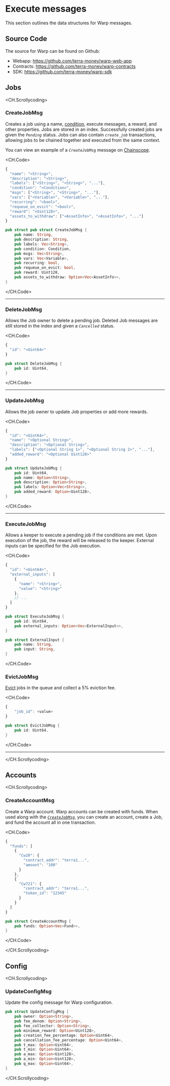 # Execute messages

This section outlines the data structures for Warp messages.

## Source Code

The source for Warp can be found on Github:

- Webapp: https://github.com/terra-money/warp-web-app
- Contracts: https://github.com/terra-money/warp-contracts
- SDK: https://github.com/terra-money/warp-sdk

## Jobs
<CH.Scrollycoding>

### CreateJobMsg

Creates a job using a name, [condition](../how/condition.mdx), execute messages, a reward, and other properties. Jobs are stored in an index. Successfully created jobs are given the _`Pending`_ status. Jobs can also contain _`create_job`_ transactions, allowing jobs to be chained together and executed from the same context. 

You can view an example of a _`CreateJobMsg`_ message on [Chainscope](https://chainsco.pe/terra2/address/terra1mg93d4g69tsf3x6sa9nkmkzc9wl38gdrygu0sewwcwj6l2a4089sdd7fgj/smart/ewogICJxdWVyeV9qb2IiOiB7ImlkIjoiMjAwIn0KfQ==).

<CH.Code>

```js JSON
{
  "name": "<String>",
  "description": "<String>",
  "labels": ["<String>", "<String>", "..."],
  "condition": "<Condition>",
  "msgs": ["<String>", "<String>", "..."],
  "vars": ["<Variable>", "<Variable>", "..."],
  "recurring": "<bool>",
  "requeue_on_evict": "<bool>",
  "reward": "<Uint128>",
  "assets_to_withdraw": ["<AssetInfo>", "<AssetInfo>", "..."]
}
```

```rust Rust
pub struct pub struct CreateJobMsg {
    pub name: String,
    pub description: String,
    pub labels: Vec<String>,
    pub condition: Condition,
    pub msgs: Vec<String>,
    pub vars: Vec<Variable>,
    pub recurring: bool,
    pub requeue_on_evict: bool,
    pub reward: Uint128,
    pub assets_to_withdraw: Option<Vec<AssetInfo>>,
} 
```

</CH.Code>


---

### DeleteJobMsg

Allows the Job owner to delete a pending job. Deleted Job messages are still stored in the index and given a _`Cancelled`_ status. 

<CH.Code>

```js JSON
{
  "id": "<Uint64>"
}
```

```rust Rust
pub struct DeleteJobMsg {
    pub id: Uint64,
}
```

</CH.Code>


---

### UpdateJobMsg

Allows the job owner to update Job properties or add more rewards. 

<CH.Code>

```js JSON
{
  "id": "<Uint64>",
  "name": "<Optional String>",
  "description": "<Optional String>",
  "labels": ["<Optional String 1>", "<Optional String 2>", "..."],
  "added_reward": "<Optional Uint128>"
}
```

```rust Rust
pub struct UpdateJobMsg {
    pub id: Uint64,
    pub name: Option<String>,
    pub description: Option<String>,
    pub labels: Option<Vec<String>>,
    pub added_reward: Option<Uint128>,
}
```

</CH.Code>

---

### ExecuteJobMsg

Allows a keeper to execute a pending job if the conditions are met. Upon execution of the job, the reward will be released to the keeper. External inputs can be specified for the Job execution. 

<CH.Code>


```js JSON
{
  "id": "<Uint64>",
  "external_inputs": [
    {
      "name": "<String>",
      "value": "<String>"
    },
    // ...
  ]
}
```

```rust Rust
pub struct ExecuteJobMsg {
    pub id: Uint64,
    pub external_inputs: Option<Vec<ExternalInput>>,
}

pub struct ExternalInput {
    pub name: String,
    pub input: String,
}

```

</CH.Code>


### EvictJobMsg

[Evict](../how/overview.mdx#eviction) jobs in the queue and collect a 5% eviction fee. 

<CH.Code>

```js JSON
{
    "job_id": <value>
}
```

```rust Rust
pub struct EvictJobMsg {
    pub id: Uint64,
}
```

</CH.Code>

---

</CH.Scrollycoding>

## Accounts

<CH.Scrollycoding>

### CreateAccountMsg

Create a Warp account. Warp accounts can be created with funds. When used along with the [_`CreateJobMsg`_](#jobs), you can create an account, create a Job, and fund the account all in one transaction.


<CH.Code>

```js JSON
{
  "funds": [
    {
      "Cw20": {
        "contract_addr": "terra1...",
        "amount": "100"
      }
    },
    {
      "Cw721": {
        "contract_addr": "terra1...",
        "token_id": "12345"
      }
    }
  ]
}
```

```rust Rust
pub struct CreateAccountMsg {
    pub funds: Option<Vec<Fund>>,
}
```
</CH.Code>

</CH.Scrollycoding>


## Config

<CH.Scrollycoding>

### UpdateConfigMsg

Update the config message for Warp configuration. 

```rust Rust
pub struct UpdateConfigMsg {
    pub owner: Option<String>,
    pub fee_denom: Option<String>,
    pub fee_collector: Option<String>,
    pub minimum_reward: Option<Uint128>,
    pub creation_fee_percentage: Option<Uint64>,
    pub cancellation_fee_percentage: Option<Uint64>,
    pub t_max: Option<Uint64>,
    pub t_min: Option<Uint64>,
    pub a_max: Option<Uint128>,
    pub a_min: Option<Uint128>,
    pub q_max: Option<Uint64>,
}
```
</CH.Scrollycoding>

